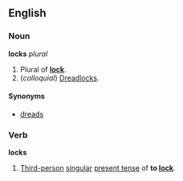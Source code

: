 ==English==
===Noun===
'''locks''' ''plural''

#Plural of '''[[lock]]'''.
#(''colloquial'') [[Dreadlocks]].

====Synonyms====
*[[dreads]]

<!--Put translations, etc, under "dreadlocks"-->

===Verb===
'''locks'''

#[[Third-person]] [[singular]] [[present tense]] of '''to [[lock]]'''.